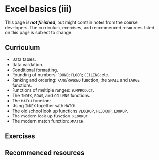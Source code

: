 # Excel basics (iii)

::: callout-important
This page is ***not finished***, but might contain notes from the course developers. The curriculum, exercises, and recommended resources listed on this page is subject to change.
:::

## Curriculum
- Data tables.
- Data validation.
- Conditional formatting.
- Rounding of numbers: `ROUND`; `FLOOR`; `CEILING`; etc.
- Ranking and ordering: `RANK`/`RANKEQ` function, the `SMALL` and `LARGE` functions.
- Functions of multiple ranges: `SUMPRODUCT`.
- The `INDEX`, `ROWS`, and `COLUMNS` functions.
- The `MATCH` function;
- Using `INDEX` together with `MATCH`. 
- The old school look up functions `VLOOKUP`, `HLOOKUP`, `LOOKUP`. 
- The modern look up function: `XLOOKUP`.
- The modern match function: `XMATCH`.

## Exercises

## Recommended resources
